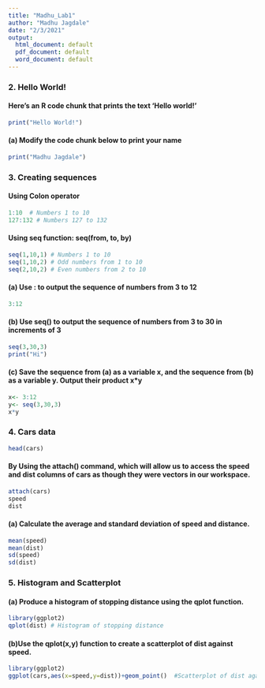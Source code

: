 ---
title: "Madhu_Lab1"
author: "Madhu Jagdale"
date: "2/3/2021"
output:
  html_document: default
  pdf_document: default
  word_document: default
---
### 2. Hello World!

#### Here’s an R code chunk that prints the text ‘Hello world!'
```{r}
print("Hello World!")
```
#### (a) Modify the code chunk below to print your name
```{r}
print("Madhu Jagdale")
```


### 3. Creating sequences
#### Using Colon operator
```{r}
1:10  # Numbers 1 to 10
127:132 # Numbers 127 to 132
```
#### Using seq function: seq(from, to, by)
```{r}
seq(1,10,1) # Numbers 1 to 10
seq(1,10,2) # Odd numbers from 1 to 10
seq(2,10,2) # Even numbers from 2 to 10

```
#### (a) Use : to output the sequence of numbers from 3 to 12
```{r}
3:12
```
#### (b) Use seq() to output the sequence of numbers from 3 to 30 in increments of 3
```{r}
seq(3,30,3)
print("Hi")
```
#### (c) Save the sequence from (a) as a variable x, and the sequence from (b) as a variable y. Output their product x*y
```{r}
x<- 3:12
y<- seq(3,30,3)
x*y
```
### 4. Cars data
```{r}
head(cars)
```
#### By Using the attach() command, which will allow us to access the speed and dist columns of cars as though they were vectors in our workspace.
```{r}
attach(cars)
speed
dist
```
#### (a) Calculate the average and standard deviation of speed and distance.
```{r}

mean(speed)
mean(dist)
sd(speed)
sd(dist)
```
### 5. Histogram and Scatterplot
#### (a) Produce a histogram of stopping distance using the qplot function.
```{r}
library(ggplot2)
qplot(dist) # Histogram of stopping distance
```

#### (b)Use the qplot(x,y) function to create a scatterplot of dist against speed.

```{r}


library(ggplot2)
ggplot(cars,aes(x=speed,y=dist))+geom_point()  #Scatterplot of dist against speed.



```








